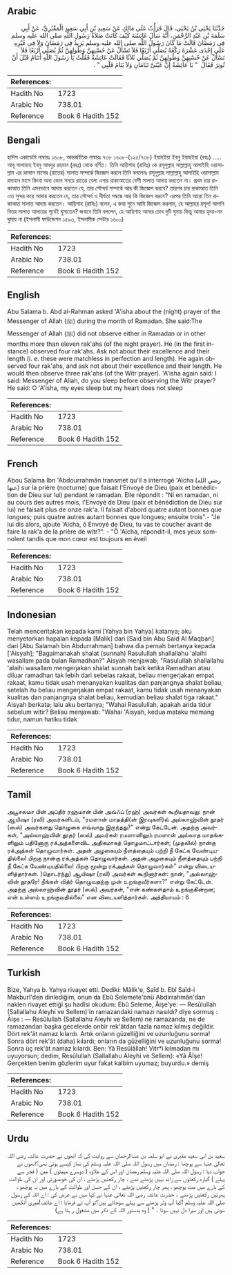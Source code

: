 ## Arabic


<div dir="rtl" lang="ar" style={{fontSize:'larger',backgroundColor:'#f8f9fa',padding:20}}>
حَدَّثَنَا يَحْيَى بْنُ يَحْيَى، قَالَ قَرَأْتُ عَلَى مَالِكٍ عَنْ سَعِيدِ بْنِ أَبِي سَعِيدٍ الْمَقْبُرِيِّ، عَنْ أَبِي سَلَمَةَ بْنِ عَبْدِ الرَّحْمَنِ، أَنَّهُ سَأَلَ عَائِشَةَ كَيْفَ كَانَتْ صَلاَةُ رَسُولِ اللَّهِ صلى الله عليه وسلم فِي رَمَضَانَ قَالَتْ مَا كَانَ رَسُولُ اللَّهِ صلى الله عليه وسلم يَزِيدُ فِي رَمَضَانَ وَلاَ فِي غَيْرِهِ عَلَى إِحْدَى عَشْرَةَ رَكْعَةً يُصَلِّي أَرْبَعًا فَلاَ تَسْأَلْ عَنْ حُسْنِهِنَّ وَطُولِهِنَّ ثُمَّ يُصَلِّي أَرْبَعًا فَلاَ تَسْأَلْ عَنْ حُسْنِهِنَّ وَطُولِهِنَّ ثُمَّ يُصَلِّي ثَلاَثًا فَقَالَتْ عَائِشَةُ فَقُلْتُ يَا رَسُولَ اللَّهِ أَتَنَامُ قَبْلَ أَنْ تُوتِرَ فَقَالَ ‏ "‏ يَا عَائِشَةُ إِنَّ عَيْنَىَّ تَنَامَانِ وَلاَ يَنَامُ قَلْبِي ‏"‏ ‏.‏
</div>
<div style={{backgroundColor:'#f8f9fa',padding:20, marginBottom: 10}}><table> <thead> <tr> <th>References:</th> <th></th> </tr> </thead> <tbody><tr><td>Hadith No</td><td>1723</td></tr><tr><td>Arabic No</td><td>738.01</td></tr><tr><td>Reference</td><td>Book 6 Hadith 152</td></tr></tbody></table></div>

## Bengali


<div dir="ltr" lang="bn" style={{fontSize:'larger',backgroundColor:'#f8f9fa',padding:20}}>
হাদিস একাডেমি নাম্বারঃ ১৬০৮, আন্তর্জাতিক নাম্বারঃ ৭৩৮ ১৬০৮-(১২৫/৭৩৮) ইয়াহইয়া ইবনু ইয়াহইয়া (রহঃ) ..... আবূ সালামাহ ইবনু আবদুর রহমান (রহঃ) থেকে বর্ণিত। তিনি আয়িশাহ (রাযিঃ) কে রসূলুল্লাহ সাল্লাল্লাহু আলাইহি ওয়াসাল্লাম এর রমযান মাসের (রাতের) সালাত সম্পর্কে জিজ্ঞেস করলে তিনি বললেনঃ রসূলুল্লাহ সাল্লাল্লাহু আলাইহি ওয়াসাল্লাম রমাযান মাসে কিংবা অন্য কোন সময়ে রাতের বেলা এগার রাকাআতের বেশী সালাত আদায় করতেন না। প্রথম চার রাকাআত তিনি এমনভাবে আদায় করতেন যে, তার সৌন্দর্য সম্পর্কে আর কী জিজ্ঞেস করবে? তারপর চার রাকাআত তিনি এত সুন্দর করে আদায় করতেন যে, তার সৌন্দর্য ও দীর্ঘতা সম্বন্ধে আর কি জিজ্ঞেস করবে? এরপর তিনি আরো তিন রাকাআত সালাত আদায় করতেন। আয়িশাহ (রাযিঃ) বলেন, এ কথা শুনে আমি জিজ্ঞেস করলাম, হে আল্লাহর রসূল! আপনি বিতর সালাত আদায়ের পূর্বেই ঘুমাতেন? জবাবে তিনি বললেন, হে আয়িশাহ আমার চোখ দুটি ঘুমায় কিন্তু আমার হৃদয়-মন ঘুমায় না (ইসলামী ফাউন্ডেশন ১৫৯৩, ইসলামীক সেন্টার ১৬০০)
</div>
<div style={{backgroundColor:'#f8f9fa',padding:20, marginBottom: 10}}><table> <thead> <tr> <th>References:</th> <th></th> </tr> </thead> <tbody><tr><td>Hadith No</td><td>1723</td></tr><tr><td>Arabic No</td><td>738.01</td></tr><tr><td>Reference</td><td>Book 6 Hadith 152</td></tr></tbody></table></div>

## English


<div dir="ltr" lang="en" style={{fontSize:'larger',backgroundColor:'#f8f9fa',padding:20}}>
Abu Salama b. Abd al-Rahman asked 'A'isha about the (night) prayer of the Messenger of Allah (ﷺ) during the month of Ramadan. She said:The Messenger of Allah (ﷺ) did not observe either in Ramadan or in other months more than eleven rak'ahs (of the night prayer). He (in the first instance) observed four rak'ahs. Ask not about their excellence and their length (i. e. these were matchless in perfection and length). He again observed four rak'ahs, and ask not about their excellence and their length. He would then observe three rak'ahs (of the Witr prayer). 'A'isha again said: I said: Messenger of Allah, do you sleep before observing the Witr prayer? He said: O 'A'isha, my eyes sleep but my heart does not sleep
</div>
<div style={{backgroundColor:'#f8f9fa',padding:20, marginBottom: 10}}><table> <thead> <tr> <th>References:</th> <th></th> </tr> </thead> <tbody><tr><td>Hadith No</td><td>1723</td></tr><tr><td>Arabic No</td><td>738.01</td></tr><tr><td>Reference</td><td>Book 6 Hadith 152</td></tr></tbody></table></div>

## French


<div dir="ltr" lang="fr" style={{fontSize:'larger',backgroundColor:'#f8f9fa',padding:20}}>
Abou Salama Ibn 'Abdourrahmân transmet qu'il a interrogé 'Aïcha (رضي الله عنها) sur la prière (nocturne) que faisait l'Envoyé de Dieu (paix et bénédiction de Dieu sur lui) pendant le ramadan. Elle répondit : "Ni en ramadan, ni au cours des autres mois, l'Envoyé de Dieu (paix et bénédiction de Dieu sur lui) ne faisait plus de onze rak'a. Il faisait d'abord quatre autant bonnes que longues; puis quatre autres autant bonnes que longues; ensuite trois".- "Je lui dis alors, ajoute 'Aïcha, ô Envoyé de Dieu, tu vas te coucher avant de faire la rak'a de la prière de witr?". - "Ô 'Aïcha, répondit-il, mes yeux somnolent tandis que mon cœur est toujours en éveil
</div>
<div style={{backgroundColor:'#f8f9fa',padding:20, marginBottom: 10}}><table> <thead> <tr> <th>References:</th> <th></th> </tr> </thead> <tbody><tr><td>Hadith No</td><td>1723</td></tr><tr><td>Arabic No</td><td>738.01</td></tr><tr><td>Reference</td><td>Book 6 Hadith 152</td></tr></tbody></table></div>

## Indonesian


<div dir="ltr" lang="id" style={{fontSize:'larger',backgroundColor:'#f8f9fa',padding:20}}>
Telah menceritakan kepada kami [Yahya bin Yahya] katanya; aku menyetorkan hapalan kepada [Malik] dari [Said bin Abu Said Al Maqbari] dari [Abu Salamah bin Abdurrahman] bahwa dia pernah bertanya kepada ['Aisyah]; "Bagaimanakah shalat (sunnah) Rasulullah shallallahu 'alaihi wasallam pada bulan Ramadhan?" Aisyah menjawab; "Rasulullah shallallahu 'alaihi wasallam mengerjakan shalat sunnah baik ketika Ramadhan atau diluar ramadhan tak lebih dari sebelas rakaat, beliau mengerjakan empat rakaat, kamu tidak usah menanyakan kualitas dan panjangnya shalat beliau, setelah itu beliau mengerjakan empat rakaat, kamu tidak usah menanyakan kualitas dan panjangnya shalat beliau, kemudian beliau shalat tiga rakaat." Aisyah berkata; lalu aku bertanya; "Wahai Rasulullah, apakah anda tidur sebelum witir? Beliau menjawab: "Wahai 'Aisyah, kedua mataku memang tidur, namun hatiku tidak
</div>
<div style={{backgroundColor:'#f8f9fa',padding:20, marginBottom: 10}}><table> <thead> <tr> <th>References:</th> <th></th> </tr> </thead> <tbody><tr><td>Hadith No</td><td>1723</td></tr><tr><td>Arabic No</td><td>738.01</td></tr><tr><td>Reference</td><td>Book 6 Hadith 152</td></tr></tbody></table></div>

## Tamil


<div dir="ltr" lang="ta" style={{fontSize:'larger',backgroundColor:'#f8f9fa',padding:20}}>
அபூசலமா பின் அப்திர் ரஹ்மான் பின் அவ்ஃப் (ரஹ்) அவர்கள் கூறியதாவது: நான் ஆயிஷா (ரலி) அவர்களிடம், "ரமளான் மாதத்தி(ன் இரவுகளி)ல் அல்லாஹ்வின் தூதர் (ஸல்) அவர்களது தொழுகை எவ்வாறு இருந்தது?" என்று கேட்டேன். அதற்கு அவர்கள், "அல்லாஹ்வின் தூதர் (ஸல்) அவர்கள் ரமளானிலும் ரமளான் அல்லாத மாதங்களிலும் பதினோரு ரக்அத்களைவிட அதிகமாகத் தொழமாட்டார்கள்; (முதலில்) நான்கு ரக்அத்கள் தொழுவார்கள். அதன் அழகையும் நீளத்தையும் பற்றி நீ கேட்க வேண்டியதில்லை! பிறகு நான்கு ரக்அத்கள் தொழுவார்கள். அதன் அழகையும் நீளத்தையும் பற்றி நீ கேட்க வேண்டியதில்லை! பிறகு மூன்று ரக்அத்கள் தொழுவார்கள்" என்று விடையளித்தார்கள். )தொடர்ந்து) ஆயிஷா (ரலி) அவர்கள் கூறினார்கள்: நான், "அல்லாஹ்வின் தூதரே! நீங்கள் வித்ர் தொழுவதற்கு முன் உறங்குவீர்களா?" என்று கேட்டேன். அதற்கு அல்லாஹ்வின் தூதர் (ஸல்) அவர்கள், "என் கண்கள்தாம் உறங்குகின்றன; என் உள்ளம் உறங்குவதில்லை" என விடையளித்தார்கள். அத்தியாயம் : 6
</div>
<div style={{backgroundColor:'#f8f9fa',padding:20, marginBottom: 10}}><table> <thead> <tr> <th>References:</th> <th></th> </tr> </thead> <tbody><tr><td>Hadith No</td><td>1723</td></tr><tr><td>Arabic No</td><td>738.01</td></tr><tr><td>Reference</td><td>Book 6 Hadith 152</td></tr></tbody></table></div>

## Turkish


<div dir="ltr" lang="tr" style={{fontSize:'larger',backgroundColor:'#f8f9fa',padding:20}}>
Bize, Yahya b. Yahya rivayet etti. Dediki: Mâlik'e, Saîd b. Ebî Saîd-i Makburî'den dinlediğim, onun da Ebû Selemete'bnü Abdirrahmân'dan naklen rivayet ettiği şu hadîsi okudum: Ebû Seleme, Âişe'ye: — Resûlullah (Sallallahu Aleyhi ve Sellem)'in ramazandaki namazı nasıldı? diye sormuş : Âişe : — Resûlullah (Sallallahu Aleyhi ve Sellem) ne ramazanda, ne de ramazandan başka gecelerde onbir rek'âtdan fazla namaz kılmış değildir. Dört rek'ât namaz kılardı. Artık onların güzelliğini ve uzunluğunu sorma! Sonra dört rek'ât (daha) kılardı; onların da güzelliğini ve uzunluğunu sorma! Sonra üç rek'ât namaz kılardı. Ben: Yâ Resûlâllah! Vitr*i kılmadan mı uyuyorsun; dedim, Resûlullah (Sallallahu Aleyhi ve Sellem): «Yâ Âİşe! Gerçekten benim gözlerim uyur fakat kalbim uyumaz; buyurdu.» demiş
</div>
<div style={{backgroundColor:'#f8f9fa',padding:20, marginBottom: 10}}><table> <thead> <tr> <th>References:</th> <th></th> </tr> </thead> <tbody><tr><td>Hadith No</td><td>1723</td></tr><tr><td>Arabic No</td><td>738.01</td></tr><tr><td>Reference</td><td>Book 6 Hadith 152</td></tr></tbody></table></div>

## Urdu


<div dir="rtl" lang="ur" style={{fontSize:'larger',backgroundColor:'#f8f9fa',padding:20}}>
سعید بن ابی سعید مقبری نے ابو سلمہ بن عبدالرحمان سے روایت کی کہ انھوں نے حضرت عائشہ رضی اللہ تعالیٰ عنہا سے پوچھا : رمضان میں رسول اللہ صلی اللہ علیہ وسلم کی نماز کیسے ہوتی تھی؟انھوں نے جواب دیا : رسول اللہ صلی اللہ علیہ وسلم رمضان اور اس کے علاوہ ( دوسرے مہینوں ) میں ( فجر سے پہلے ) گیارہ رکعتوں سے زائد نہیں پڑھتے تھے ، چار رکعتیں پڑھتے ، ان کی خوبصورتی اور ان کی طوالت کے بارے میں مت پوچھو ، پھر چار رکعتیں پڑھتے ، ان کے حسن اور طوالت کے بارے میں نہ پوچھو ، پھرتین رکعتیں پڑھتے ۔ حضرت عائشہ رضی اللہ تعالیٰ عنہا نے کہا میں نے عرض کی : اے اللہ کے رسول صلی اللہ علیہ وسلم !کیا آپ وتر پڑھنے سے پہلے سوجاتے ہیں؟تو آپ نے فرمایا : اے عائشہ!میری آنکھیں سوتی ہیں اور میرا دل نہیں سوتا ۔ " ( وہ بدستور اللہ کے ذکر میں مشغول ر ہتا ہے)
</div>
<div style={{backgroundColor:'#f8f9fa',padding:20, marginBottom: 10}}><table> <thead> <tr> <th>References:</th> <th></th> </tr> </thead> <tbody><tr><td>Hadith No</td><td>1723</td></tr><tr><td>Arabic No</td><td>738.01</td></tr><tr><td>Reference</td><td>Book 6 Hadith 152</td></tr></tbody></table></div>